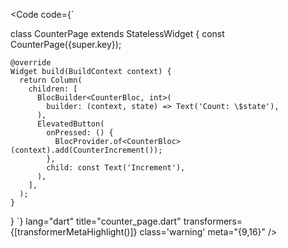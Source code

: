 
<Code
	code={`

  class CounterPage extends StatelessWidget {
    const CounterPage({super.key});

    @override
    Widget build(BuildContext context) {
      return Column(
        children: [
          BlocBuilder<CounterBloc, int>(
            builder: (context, state) => Text('Count: \$state'),
          ),
          ElevatedButton(
            onPressed: () {
              BlocProvider.of<CounterBloc>(context).add(CounterIncrement());
            },
            child: const Text('Increment'),
          ),
        ],
      );
    }
  }
`}
lang="dart" title="counter_page.dart"
transformers={[transformerMetaHighlight()]} class='warning' meta="{9,16}"
/> 
